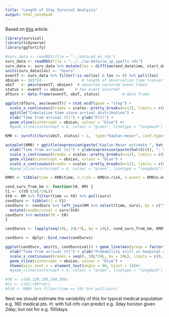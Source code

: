 ```yaml
---
title: "Length of Stay Survival Analysis"
output: html_notebook
---
```


Based on [this](http://dwoll.de/rexrepos/posts/survivalKM.html) article.

```r
library(survival)
library(tidyverse)
library(ggfortify)
```

```r
#surv_data <- readRDS(file = "../data/ed_ex.rds")
surv_data <- readRDS(file = "../../cw-data/cw_ip_spells.rds")
surv_data <- surv_data %>% mutate(los = difftime(end_datetime, start_datetime)) %>% filter(!is.na(los))
units(surv_data$los) <- "hours"
eventT <- surv_data %>% filter(!is.na(los) & los >= 0) %>% pull(los) 
obsLen <- 365*24                  # length of observation time (censoring time = end of study)
obsT   <- pmin(eventT, obsLen)  # observed censored event times
status <- eventT <= obsLen     # has event occured?
dfSurv <- data.frame(eventT, obsT, status)          # data frame
```

```r
ggplot(dfSurv, aes(eventT)) + stat_ecdf(geom = "step") +
  scale_x_continuous(breaks = scales::pretty_breaks(n=12), limits = c(0, 30L*24L)) +
  ggtitle("Cumulative time since arrival distribution") +
  xlab("Time from arrival (t)") + ylab("F(t)") +
  geom_vline(xintercept = obsLen, colour = "blue") #+
  #geom_vline(xintercept = 4, colour = "green", linetype = "longdash")
```

```r
KM0 <- survfit(Surv(obsT, status) ~ 1,  type="kaplan-meier", conf.type="log", data=dfSurv)
```

```r

autoplot(KM0) + ggtitle(expression(paste("Kaplan-Meier estimate ", hat(S)(t), " with CI"))) +
  xlab("Time from arrival (t)") + ylab(expression(paste(hat(S)(t), ": % remaining in hospital"))) +
  scale_x_continuous(breaks = scales::pretty_breaks(n=12), limits = c(0, obsLen*1.1)) +
  geom_vline(xintercept = obsLen, colour = "blue") +
  scale_x_continuous(breaks = scales::pretty_breaks(n=12), limits = c(0, 30L*24L)) #+
  #geom_vline(xintercept = 4, colour = "green", linetype = "longdash")
```

```r
KM0t <- tibble(time = KM0$time, n.risk = KM0$n.risk, n.event = KM0$n.event, n.censor = KM0$n.censor, surv = KM0$surv)
```

```r
cond_surv_from_km <- function(t0, KM) {
t1 <- c(t0:(30L*24L))
St0 <- KM %>% filter(time == t0) %>% pull(surv)
condSurv <- tibble(t1 = t1)
condSurv <- condSurv %>% left_join(KM %>% select(time, surv), by = c("t1" = "time")) %>%
  mutate(condSurvival = surv/St0)
condSurv %>% mutate(t0 = t0)
}

condSurvs <- lapply(seq(24L, 24L*7L, by = 24L), cond_surv_from_km, KM0t)

condSurv <- dplyr::bind_rows(condSurvs)

ggplot(condSurv, aes(t1, condSurvival)) + geom_line(aes(group = factor(t0))) + ggtitle(paste("Probability of remaining in hospital after time t1, given in hospital after time t0 = ", t0)) +
  xlab("Time from arrival (t)") + ylab("Probability still in hospital at t1") +
  scale_x_continuous(breaks = seq(0, 30L*24L, by = 24L), limits = c(0, 30L*24L)) +
  geom_vline(xintercept = obsLen, colour = "blue") +
  theme(axis.text.x = element_text(angle = 90, hjust = 1))#+
  #geom_vline(xintercept = 4, colour = "green", linetype = "longdash")
```

```r
#t0 <- c(60,120,180,240,300)
#t1 <- c(61:(60*24))
#St0 <- KM0t %>% filter(time == t0) %>% pull(surv)
```

Next we should estimate the variability of this for typical medical population e.g. 180 medical pts.
H: with full info can predict e.g. 3day horizon given 2day; but not for e.g. 100days.


